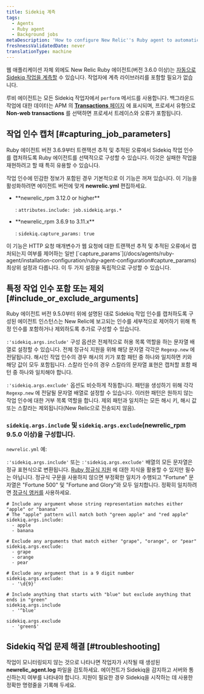 ```yaml
---
title: Sidekiq 계측
tags:
  - Agents
  - Ruby agent
  - Background jobs
metaDescription: 'How to configure New Relic''s Ruby agent to automatically instrument Sidekiq jobs for background processes, transaction traces, and traced errors.'
freshnessValidatedDate: never
translationType: machine
---
```


웹 애플리케이션 자체 외에도 New Relic Ruby 에이전트(버전 3.6.0 이상)는 [자동으로 Sidekiq 작업을 계측할](/docs/agents/ruby-agent/background-jobs/monitoring-ruby-background-processes-daemons) 수 있습니다. 작업자에 계측 라이브러리를 포함할 필요가 없습니다.

루비 에이전트는 모든 Sidekiq 작업자에서 `perform` 메서드를 사용합니다. 백그라운드 작업에 대한 데이터는 APM 의 [<DNT>**Transactions**</DNT> 페이지](/docs/apm/applications-menu/features/monitoring-background-processes#ui) 에 표시되며, 프로세서 유형으로 <DNT>**Non-web transactions**</DNT> 를 선택하면 프로세서 트레이스와 오류가 포함됩니다.

## 작업 인수 캡처 [#capturing_job_parameters]

Ruby 에이전트 버전 3.6.9부터 트랜잭션 추적 및 추적된 오류에서 Sidekiq 작업 인수를 캡처하도록 Ruby 에이전트를 선택적으로 구성할 수 있습니다. 이것은 실패한 작업을 재현하려고 할 때 특히 유용할 수 있습니다.

작업 인수에 민감한 정보가 포함된 경우 기본적으로 이 기능은 꺼져 있습니다. 이 기능을 활성화하려면 에이전트 버전에 맞게 <DNT>**newrelic.yml**</DNT> 편집하세요.

* <DNT>
    **newrelic_rpm 3.12.0 or higher**
  </DNT>

  : `attributes.include: job.sidekiq.args.*`

* <DNT>
    **newrelic_rpm 3.6.9 to 3.11.x**
  </DNT>

  : `sidekiq.capture_params: true`

<Callout variant="tip">
  이 기능은 HTTP 요청 매개변수가 웹 요청에 대한 트랜잭션 추적 및 추적된 오류에서 캡처되는지 여부를 제어하는 일반 [`capture_params`](/docs/agents/ruby-agent/installation-configuration/ruby-agent-configuration#capture_params) 최상위 설정과 다릅니다. 이 두 가지 설정을 독립적으로 구성할 수 있습니다.
</Callout>

## 특정 작업 인수 포함 또는 제외 [#include_or_exclude_arguments]

Ruby 에이전트 버전 9.5.0부터 위에 설명된 대로 Sidekiq 작업 인수를 캡처하도록 구성된 에이전트 인스턴스는 New Relic에 보고되는 인수를 세부적으로 제어하기 위해 특정 인수를 포함하거나 제외하도록 추가로 구성할 수 있습니다.

`:'sidekiq.args.include'` 구성 옵션은 전체적으로 허용 목록 역할을 하는 문자열 배열로 설정할 수 있습니다. 전체 정규식 지원을 위해 해당 문자열 각각은 `Regexp.new` 에 전달됩니다. 해시인 작업 인수의 경우 해시의 키가 포함 패턴 중 하나와 일치하면 키와 해당 값이 모두 포함됩니다. 스칼라 인수의 경우 스칼라의 문자열 표현은 캡처할 포함 패턴 중 하나와 일치해야 합니다.

`:'sidekiq.args.exclude'` 옵션도 비슷하게 작동합니다. 패턴을 생성하기 위해 각각 `Regexp.new` 에 전달될 문자열 배열로 설정할 수 있습니다. 이러한 패턴은 원하지 않는 작업 인수에 대한 거부 목록 역할을 합니다. 제외 패턴과 일치하는 모든 해시 키, 해시 값 또는 스칼라는 제외됩니다(New Relic으로 전송되지 않음).

### `sidekiq.args.include` 및 `sidekiq.args.exclude`(newrelic_rpm 9.5.0 이상)을 구성합니다.

`newrelic.yml` 예:

`:'sidekiq.args.include'` 또는 `:'sidekiq.args.exclude'` 배열의 모든 문자열은 정규 표현식으로 변환됩니다. [Ruby 정규식 지원](https://ruby-doc.org/3.2.2/Regexp.html) 에 대한 지식을 활용할 수 있지만 필수는 아닙니다. 정규식 구문을 사용하지 않으면 부정확한 일치가 수행되고 "Fortune" 문자열은 "Fortune 500" 및 "Fortune and Glory"와 모두 일치합니다. 정확히 일치하려면 [정규식 앵커를](https://ruby-doc.org/3.2.2/Regexp.html#class-Regexp-label-Anchors) 사용하세요.

```
# Include any argument whose string representation matches either "apple" or "banana"
# The "apple" pattern will match both "green apple" and "red apple"
sidekiq.args.include:
  - apple
  - banana

# Exclude any arguments that match either "grape", "orange", or "pear"
sidekiq.args.exclude:
  - grape
  - orange
  - pear

# Exclude any argument that is a 9 digit number
sidekiq.args.exclude:
  - '\d{9}'

# Include anything that starts with "blue" but exclude anything that ends in "green"
sidekiq.args.include
  - '^blue'

sidekiq.args.exclude
  - 'green$'
```

## Sidekiq 작업 문제 해결 [#troubleshooting]

작업이 모니터링되지 않는 것으로 나타나면 작업자가 시작될 때 생성된 <DNT>**newrelic_agent.log**</DNT> 파일을 검토하세요. 에이전트가 Sidekiq을 감지하고 서버와 통신하는지 여부를 나타내야 합니다. 지원이 필요한 경우 Sidekiq을 시작하는 데 사용한 정확한 명령줄을 기록해 두세요.
